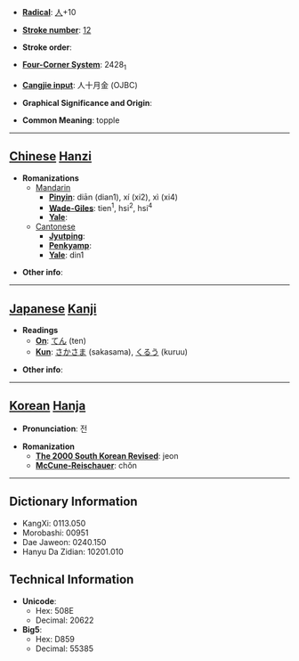 * '''[[Wiktionary:Chinese radical index| Radical]]''': [[Wiktionary:Chinese radical index 人|人]]+10

* '''[[Wiktionary:Chinese total strokes index|Stroke number]]''': [[Wiktionary:Chinese total strokes index 12|12]]

* '''Stroke order''': 

* '''[[Wiktionary:Chinese four corner index|Four-Corner System]]''': 2428<sub>1</sub>

* '''[[Wiktionary:Chinese Cangjie index|Cangjie input]]''': 人十月金 (OJBC)

* '''Graphical Significance and Origin''': 

* '''Common Meaning''': topple

----

== [[Chinese]] [[Hanzi]] ==

* '''Romanizations'''
** [[Mandarin]]
*** '''[[Pinyin]]''': diān (dian1), xí (xi2), xì (xi4)
*** '''[[Wade-Giles]]''': tien<sup>1</sup>, hsi<sup>2</sup>, hsi<sup>4</sup>
*** '''[[Yale]]''': 
**[[Cantonese]]
***'''[[Jyutping]]''':
***'''[[Penkyamp]]''': 
***'''[[Yale]]''': din1

* '''Other info''': 

----

== [[Japanese]] [[Kanji]] ==

* '''Readings'''
** '''[[On]]''': [[てん]] (ten)
** '''[[Kun]]''': [[さかさま]] (sakasama), [[くるう]] (kuruu)

* '''Other info''':  

----

== [[Korean]] [[Hanja]] ==

* '''Pronunciation''': 전

* '''Romanization'''
** '''[[The 2000 South Korean Revised Romanization|The 2000 South Korean Revised]]''': jeon
** '''[[McCune-Reischauer]]''': chŏn

----

== Dictionary Information ==

* KangXi: 0113.050
* Morobashi: 00951
* Dae Jaweon: 0240.150
* Hanyu Da Zidian: 10201.010

== Technical Information ==

* '''Unicode''':
** Hex: 508E
** Decimal: 20622
* '''Big5''':
** Hex: D859
** Decimal: 55385